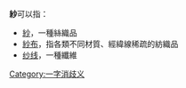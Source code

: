 
'''紗'''可以指：
* [[紗|紗]]，一種絲織品
* [[紗布|紗布]]，指各類不同材質、經緯線稀疏的紡織品
* [[纱线|纱线]]，一種纖維
{{disambig}}

[[Category:一字消歧义|Category:一字消歧义]]